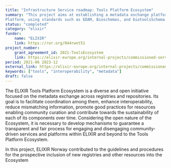 ```yaml
---
title: "Infrastructure Service roadmap: Tools Platform Ecosystem"
summary: "This project aims at establishing a metadata exchange platform to coordinate the different registries and services maintained by the ELIXIR Tools
Platform, using standards such as EDAM, Bioschemas, and biotoolsSchema. Such a platform will make accessible the content aggregated and curated over the years."
status: "completed"
category: "elixir"
funder:
    name: "ELIXIR"
    link: https://ror.org/044rwnt51
project_number:
    grant_agreement_id: 2021-ToolsEcosystem
    link: https://elixir-europe.org/internal-projects/commissioned-services/tools-platform-ecosystem
period: 2021-06 2023-12
external_link: https://elixir-europe.org/internal-projects/commissioned-services/tools-platform-ecosystem
keywords: ["tools", "interoperability", "metadata"]
draft: false
---
```


The ELIXIR Tools Platform Ecosystem is a diverse and open initiative focused on the metadata
exchange across registries and repositories. Its goal is to facilitate coordination among them,
enhance interoperability, reduce mismatching information, promote good practices for resources
enabling community curation and contribute towards the sustainability of each of its components
over time. Considering the open nature of the Ecosystem, it is necessary to develop mechanisms to
guarantee a transparent and fair process for engaging and disengaging community-driven services
and platforms within ELIXIR and beyond to the Tools Platform Ecosystem.

In this project, ELIXIR Norway contributed to the guidelines and procedures for the prospective inclusion of new
registries and other resources into the Ecosystem
